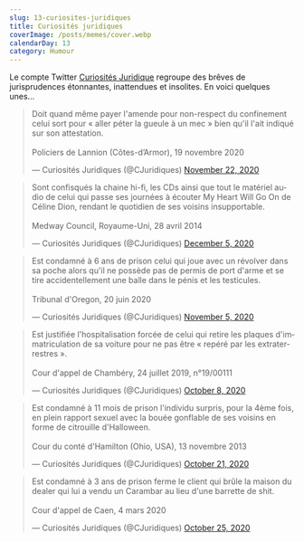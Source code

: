 ```yaml
---
slug: 13-curiosites-juridiques
title: Curiosités juridiques
coverImage: /posts/memes/cover.webp
calendarDay: 13
category: Humour
---
```


Le compte Twitter [Curiosités Juridique](https://twitter.com/CJuridiques) regroupe des brêves de jurisprudences étonnantes, inattendues et insolites.
En voici quelques unes...

<blockquote class="twitter-tweet">
  <p lang="fr" dir="ltr">
    Doit quand même payer l&#39;amende pour non-respect du confinement celui
    sort pour « aller péter la gueule à un mec » bien qu&#39;il l&#39;ait
    indiqué sur son attestation.
    <br />
    <br /> Policiers de Lannion (Côtes-d’Armor), 19 novembre 2020
  </p>
  &mdash; Curiosités Juridiques (@CJuridiques) <a href="https://twitter.com/CJuridiques/status/1330612315524362240?ref_src=twsrc%5Etfw">
    November 22, 2020
  </a>
</blockquote>

<blockquote class="twitter-tweet">
  <p lang="fr" dir="ltr">
    Sont confisqués la chaine hi-fi, les CDs ainsi que tout le matériel audio de
    celui qui passe ses journées à écouter My Heart Will Go On de Céline Dion,
    rendant le quotidien de ses voisins insupportable.
    <br />
    <br />
    Medway Council, Royaume-Uni, 28 avril 2014
  </p>
  &mdash; Curiosités Juridiques (@CJuridiques) <a href="https://twitter.com/CJuridiques/status/1335183332007669760?ref_src=twsrc%5Etfw">
    December 5, 2020
  </a>
</blockquote>

<blockquote class="twitter-tweet">
  <p lang="fr" dir="ltr">
    Est condamné à 6 ans de prison celui qui joue avec un révolver dans sa poche
    alors qu&#39;il ne possède pas de permis de port d&#39;arme et se tire
    accidentellement une balle dans le pénis et les testicules. <br />
    <br />
    Tribunal d&#39;Oregon, 20 juin 2020
  </p>
  &mdash; Curiosités Juridiques (@CJuridiques) <a href="https://twitter.com/CJuridiques/status/1324390392637411330?ref_src=twsrc%5Etfw">
    November 5, 2020
  </a>
</blockquote>

<blockquote class="twitter-tweet">
  <p lang="fr" dir="ltr">
    Est justifiée l&#39;hospitalisation forcée de celui qui retire les plaques
    d&#39;immatriculation de sa voiture pour ne pas être « repéré par les
    extraterrestres ».
    <br />
    <br />
    Cour d&#39;appel de Chambéry, 24 juillet 2019, n°19/00111
  </p>
  &mdash; Curiosités Juridiques (@CJuridiques) <a href="https://twitter.com/CJuridiques/status/1314146547844739072?ref_src=twsrc%5Etfw">
    October 8, 2020
  </a>
</blockquote>

<blockquote class="twitter-tweet">
  <p lang="fr" dir="ltr">
    Est condamné à 11 mois de prison l&#39;individu surpris, pour la 4ème fois,
    en plein rapport sexuel avec la bouée gonflable de ses voisins en forme de
    citrouille d&#39;Halloween.
    <br />
    <br />
    Cour du conté d&#39;Hamilton (Ohio, USA), 13 novembre 2013
  </p>
  &mdash; Curiosités Juridiques (@CJuridiques) <a href="https://twitter.com/CJuridiques/status/1318904402581872641?ref_src=twsrc%5Etfw">
    October 21, 2020
  </a>
</blockquote>

<blockquote class="twitter-tweet">
  <p lang="fr" dir="ltr">
    Est condamné à 3 ans de prison ferme le client qui brûle la maison du dealer
    qui lui a vendu un Carambar au lieu d&#39;une barrette de shit.
    <br />
    <br />
    Cour d&#39;appel de Caen, 4 mars 2020
  </p>
  &mdash; Curiosités Juridiques (@CJuridiques)
  <a href="https://twitter.com/CJuridiques/status/1320372373049180161?ref_src=twsrc%5Etfw">
    October 25, 2020
  </a>
</blockquote>

<script
  async
  src="https://platform.twitter.com/widgets.js"
  charset="utf-8"
></script>
